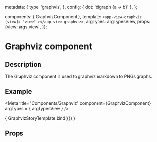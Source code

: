 

  metadata: {
    type: 'graphviz',
  },
  config: {
    dot: 'digraph {a -> b}'
  },
};

  components: { GraphvizComponent },
  template: `<app-view-graphviz [view]= "view" ></app-view-graphviz>`,
  argTypes: argTypesView,
  props: {view: args.view},
});

<h1>Graphviz component</h1>
<h2>Description</h2>

<p>The Graphviz component is used to graphviz markdown to PNGs graphs.</p>
<h2>Example</h2>

<Meta title="Components/Graphviz"
      component={GraphvizComponent}
      argTypes = { argTypesView }
/>

<Canvas withToolbar>
  <Story name = "Graphviz component"
         parameters={{ docs: graphvizDocs }}
         args= {{ view: graphvizView }}>
    { GraphvizStoryTemplate.bind({}) }
  </Story>
</Canvas>

<h2>Props</h2>
<ArgsTable story = "Graphviz component"/>
